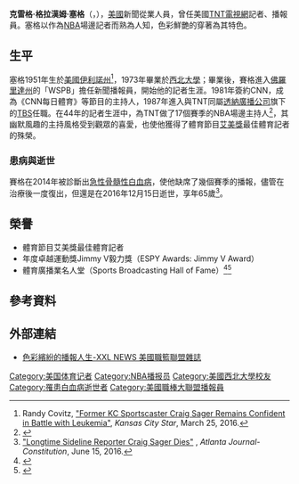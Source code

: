 {{Infobox person
| name        = 克雷格·塞格<br/>Craig Sager
| image       = Craig Sager (8065793435).jpg
| image_upright = 1.27
| caption     = 克雷格·塞格於2012年
| birth_name  = Craig Graham Sager
| birth_date  = {{birth date|1951|6|29|mf=yes}}
| birth_place ={{USA}}[[伊利諾州|伊利諾州]]{{link-en|巴達維亞 (伊利諾州)|Batavia, Illinois|巴達維亞}}
| death_date = {{death date and age|2016|12|15|1951|6|29|mf=yes}}
| death_place = {{USA}}[[喬治亞州|喬治亞州]][[亞特蘭大|亞特蘭大]]
| death_cause = [[急性骨髓性白血病|急性骨髓性白血病]]
| nationality = {{USA}}
| other_names =
| alma_mater  = [[西北大學_(伊利諾州)|西北大學]]
| occupation  = 記者、播報員
| employer    = [[特納電視網|特納電視網]]
| children    = 5
| height      = 193 cm
| yearsactive = 1972–2016
}}
'''克雷格·格拉漢姆·塞格'''（{{lang-en|Craig Graham Sager, Sr.}}，{{bd|1951年|6月29日|2016年|12月15日|}}），[[美國|美國]]新聞從業人員，曾任美國[[特納電視網|TNT電視網]]記者、播報員。塞格以作為[[NBA|NBA]]場邊記者而熟為人知，色彩鮮艷的穿著為其特色。

==生平==
塞格1951年生於[[美國|美國]][[伊利諾州|伊利諾州]]{{link-en|巴達維亞 (伊利諾州)|Batavia, Illinois|巴達維亞}}<ref name=Covitz>Randy Covitz, [https://web.archive.org/web/20160504215244/http://www.kansascity.com/sports/article68273597.html "Former KC Sportscaster Craig Sager Remains Confident in Battle with Leukemia"], ''Kansas City Star'', March 25, 2016.</ref>，1973年畢業於[[西北大學_(伊利諾州)|西北大學]]；畢業後，賽格進入[[佛羅里達州|佛羅里達州]]的「WSPB」擔任新聞播報員，開始他的記者生涯。1981年簽約CNN，成為《CNN每日體育》等節目的主持人，1987年進入與TNT同屬[[透納廣播公司|透納廣播公司]]旗下的[[TBS|TBS]]任職。在44年的記者生涯中，為TNT做了17個賽季的NBA場邊主持人<ref>{{Cite web |url=http://www.dongtw.com/nba/nba-news/20161216/000370332.html |title=R.I.P.！NBA傳奇記者Craig Sager去世，「彩裝男」34年傑出生涯落幕 |access-date=2016-12-18 |archive-url=https://web.archive.org/web/20161218174827/http://www.dongtw.com/nba/nba-news/20161216/000370332.html |archive-date=2016-12-18 |dead-url=yes }}</ref>，其幽默風趣的主持風格受到觀眾的喜愛，也使他獲得了體育節目[[艾美獎|艾美獎]]最佳體育記者的殊榮。

===患病與逝世===
賽格在2014年被診斷出[[急性骨髓性白血病|急性骨髓性白血病]]，使他缺席了幾個賽季的播報，儘管在治療後一度復出，但還是在2016年12月15日逝世，享年65歲<ref>[http://www.ajc.com/sports/longtime-sideline-reporter-craig-sager-dies/CpRtpRsSODEVOUy0n1lyyM/ "Longtime Sideline Reporter Craig Sager Dies"] {{Wayback|url=http://www.ajc.com/sports/longtime-sideline-reporter-craig-sager-dies/CpRtpRsSODEVOUy0n1lyyM/ |date=20200801092120 }}, ''Atlanta Journal-Constitution'', June 15, 2016.</ref>。

==榮譽==
*體育節目艾美獎最佳體育記者
*年度卓越運動獎Jimmy V毅力獎（ESPY Awards: Jimmy V Award）
*體育廣播業名人堂（Sports Broadcasting Hall of Fame）<ref>{{Cite web |url=http://www.dongtw.com/nba/nba-news/20161214/000369763.html |title=知名記者Sager影響力龐大，獲選進入體育廣播業名人堂 |access-date=2016-12-18 |archive-url=https://web.archive.org/web/20161219080644/http://www.dongtw.com/nba/nba-news/20161214/000369763.html |archive-date=2016-12-19 |dead-url=yes }}</ref><ref>{{Cite web |url=https://www.washingtonpost.com/news/early-lead/wp/2016/12/09/craig-sager-to-be-inducted-into-sports-broadcasting-hall-of-fame/?utm_term=.3b39f9fe15d7 |title=Craig Sager to be inducted into Sports Broadcasting Hall of Fame |accessdate=2016-12-18 |archive-date=2019-09-09 |archive-url=https://web.archive.org/web/20190909113616/https://www.washingtonpost.com/news/early-lead/wp/2016/12/09/craig-sager-to-be-inducted-into-sports-broadcasting-hall-of-fame/?utm_term=.3b39f9fe15d7 |dead-url=no }}</ref>

==參考資料==
{{reflist}}

==外部連結==
*[http://www.xxlbasketball.com.tw/article/401 色彩繽紛的播報人生-XXL NEWS 美國職籃聯盟雜誌] {{Wayback|url=http://www.xxlbasketball.com.tw/article/401 |date=20191204184748 }}

{{DEFAULTSORT:Sager, Craig}}
[[Category:美国体育记者|Category:美国体育记者]]
[[Category:NBA播报员|Category:NBA播报员]]
[[Category:美國西北大學校友|Category:美國西北大學校友]]
[[Category:罹患白血病逝世者|Category:罹患白血病逝世者]]
[[Category:美國職棒大聯盟播報員|Category:美國職棒大聯盟播報員]]